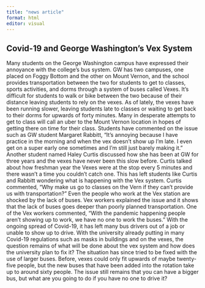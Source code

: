 ```yaml
---
title: "news article"
format: html
editor: visual
---
```


## Covid-19 and George Washington's Vex System

Many students on the George Washington campus have expressed their annoyance with the college's bus system. GW has two campuses, one placed on Foggy Bottom and the other on Mount Vernon, and the school provides transportation between the two for students to get to classes, sports activities, and dorms through a system of buses called Vexes. It's difficult for students to walk or bike between the two because of their distance leaving students to rely on the vexes. As of lately, the vexes have been running slower, leaving students late to classes or waiting to get back to their dorms for upwards of forty minutes. Many in desperate attempts to get to class will call an uber to the Mount Vernon location in hopes of getting there on time for their class. Students have commented on the issue such as GW student Margaret Rabbitt, "It's annoying because I have practice in the morning and when the vex doesn't show up I'm late. I even get on a super early one sometimes and I'm still just barely making it." Another student named Haley Curtis discussed how she has been at GW for three years and the vexes have never been this slow before. Curtis talked about how freshman year the Vexes were at the stop every 5 minutes and there wasn't a time you couldn't catch one. This has left students like Curtis and Rabbitt wondering what is happening with the Vex system. Curtis commented, "Why make us go to classes on the Vern if they can't provide us with transportation?" Even the people who work at the Vex station are shocked by the lack of buses. Vex workers explained the issue and it shows that the lack of buses goes deeper than poorly planned transportation. One of the Vex workers commented, "With the pandemic happening people aren't showing up to work, we have no one to work the buses." With the ongoing spread of Covid-19, it has left many bus drivers out of a job or unable to show up to drive. With the university already putting in many Covid-19 regulations such as masks in buildings and on the vexes, the question remains of what will be done about the vex system and how does the university plan to fix it? The situation has since tried to be fixed with the use of larger buses. Before, vexes could only fit upwards of maybe twenty-five people, but the new buses that have been added into the rotation take up to around sixty people. The issue still remains that you can have a bigger bus, but what are you going to do if you have no one to drive it? 
